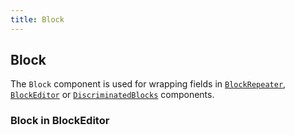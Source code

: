 ```yaml
---
title: Block
---
```



## Block

The `Block` component is used for wrapping fields in [`BlockRepeater`](/reference/admin/components/content#block-repeater), [`BlockEditor`](/reference/admin/components/content#block-editor) or [`DiscriminatedBlocks`](/reference/admin/components/discrimination#discriminated-blocks) components.

<Block />

### Block in BlockEditor

<BlockInBlockEditor />

<!--
### Block in BlockRepeater
<BlockInBlockRepeater />

### Block in DiscriminatedBlocks
<BlockInDiscriminatedBlocks /> 
-->
